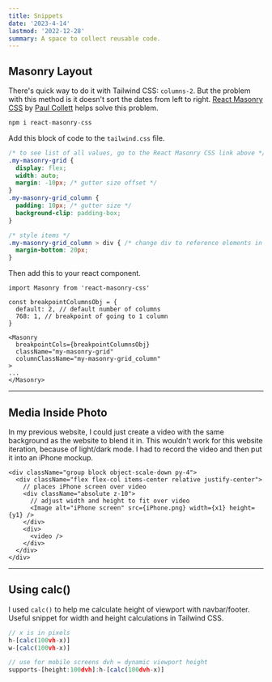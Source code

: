 ```yaml
---
title: Snippets
date: '2023-4-14'
lastmod: '2022-12-28'
summary: A space to collect reusable code.
---
```


## Masonry Layout

There's quick way to do it with Tailwind CSS: `columns-2`. But the problem with this method is it doesn't sort the dates from left to right. [React Masonry CSS](https://www.npmjs.com/package/react-masonry-css) by [Paul Collett](https://github.com/paulcollett) helps solve this problem.

```js showlinenumbers={false}
npm i react-masonry-css
```

Add this block of code to the `tailwind.css` file.

```css:tailwind.css
/* to see list of all values, go to the React Masonry CSS link above */
.my-masonry-grid {
  display: flex;
  width: auto;
  margin: -10px; /* gutter size offset */
}
.my-masonry-grid_column {
  padding: 10px; /* gutter size */
  background-clip: padding-box;
}

/* style items */
.my-masonry-grid_column > div { /* change div to reference elements in <Masonry> */
  margin-bottom: 20px;
}
```

Then add this to your react component. 

```tsx:index.tsx
import Masonry from 'react-masonry-css'

const breakpointColumnsObj = {
  default: 2, // default number of columns
  768: 1, // breakpoint of going to 1 column
}

<Masonry
  breakpointCols={breakpointColumnsObj}
  className="my-masonry-grid"
  columnClassName="my-masonry-grid_column"
>
...
</Masonry>
```

---

## Media Inside Photo

In my previous website, I could just create a video with the same background as the website to blend it in. This wouldn't work for this website iteration, because of light/dark mode. I had to record the video and then put it into an iPhone mockup.

```tsx
<div className="group block object-scale-down py-4">
  <div className="flex flex-col items-center relative justify-center">
    // places iPhone screen over video
    <div className="absolute z-10">
      // adjust width and height to fit over video
      <Image alt="iPhone screen" src={iPhone.png} width={x1} height={y1} />
    </div>
    <div>
      <video />
    </div>
  </div>
</div>
```

---

## Using calc()

I used `calc()` to help me calculate height of viewport with navbar/footer. Useful snippet for width and height calculations in Tailwind CSS.

```js
// x is in pixels
h-[calc(100vh-x)]
w-[calc(100vh-x)]

// use for mobile screens dvh = dynamic viewport height
supports-[height:100dvh]:h-[calc(100dvh-x)]
```

